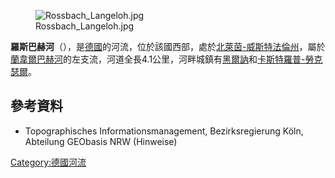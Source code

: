 {{Onesource|time=2020-08-13T05:04:23+00:00}}
{{Coord|51|33|16.59|N|7|17|14.9|E|display=title}}

[[Image:Rossbach_Langeloh.jpg|right]]

'''羅斯巴赫河'''（{{lang-de|Roßbach}}），是[[德國|德國]]的河流，位於該國西部，處於[[北萊茵-威斯特法倫州|北萊茵-威斯特法倫州]]，屬於[[蘭韋爾巴赫河|蘭韋爾巴赫河]]的左支流，河道全長4.1公里，河畔城鎮有[[黑爾訥|黑爾訥]]和[[卡斯特羅普-勞克瑟爾|卡斯特羅普-勞克瑟爾]]。

==參考資料==
* Topographisches Informationsmanagement, Bezirksregierung Köln, Abteilung GEObasis NRW (Hinweise)

{{Germany-geo-stub}}
[[Category:德國河流|Category:德國河流]]